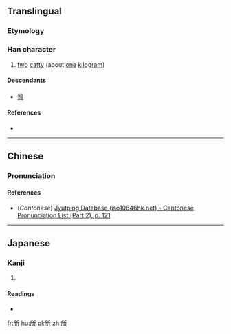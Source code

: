 ==Translingual==

===Etymology===
{{Han compound|斤|斤|ls=ic}}

===Han character===
{{Han char|rn=69|rad=斤|as=04|sn=8|four=|canj=HLHML|ids=⿰斤斤}}

# [[two]] [[catty]] (about [[one]] [[kilogram]])

====Descendants====
* [[質]]

====References====
* {{Han ref|kx=0479.070|dkj=13538|dj=0838.030|hdz=32023.090|uh=65A6|ud=26022}}

----

==Chinese==
{{zh-forms}}

===Pronunciation===
{{zh-pron
|m=yín
|c=ngan4,an4
|mc=y
|oc=y
|ma=
|cat=n
}}

====References====
*(''Cantonese'') [http://www.iso10646hk.net/jp/document/download.jsp Jyutping Database (iso10646hk.net) - Cantonese Pronunciation List (Part 2), p. 121]

----

==Japanese==

===Kanji===
{{ja-kanji|grade=|rs=斤04}}

# {{defn|lang=ja|sort=斤04}}

====Readings====
* {{ja-readings|on=[[ぎん]] (gin), [[ごん]] (gon), [[しつ]] (shitsu), [[しち]] (shichi)|kun=[[あきらか]] (akiraka)}}

[[fr:斦]]
[[hu:斦]]
[[pl:斦]]
[[zh:斦]]
